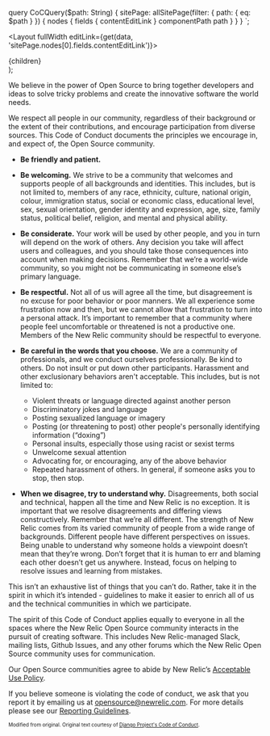
  query CoCQuery($path: String) {
    sitePage: allSitePage(filter: { path: { eq: $path } }) {
      nodes {
        fields {
          contentEditLink
        }
        componentPath
        path
      }
    }
  }
`;

  <Layout fullWidth editLink={get(data, 'sitePage.nodes[0].fields.contentEditLink')}>
      <SEO title="New Relic Open Source Community Code of Conduct" />
      <PageHeading
        title="New Relic Open Source Community Code of Conduct"
        hasSeparator
      />
      <div className="primary-content">
        <main>{children}</main>
      </div>
    </Layout>
);

We believe in the power of Open Source to bring together developers and ideas to solve tricky problems and create the innovative software the world needs.

We respect all people in our community, regardless of their background or the extent of their contributions, and encourage participation from diverse sources. This Code of Conduct documents the principles we encourage in, and expect of, the Open Source community.

- **Be friendly and patient.**
- **Be welcoming.** We strive to be a community that welcomes and supports people of all backgrounds and identities. This includes, but is not limited to, members of any race, ethnicity, culture, national origin, colour, immigration status, social or economic class, educational level, sex, sexual orientation, gender identity and expression, age, size, family status, political belief, religion, and mental and physical ability.
- **Be considerate.** Your work will be used by other people, and you in turn will depend on the work of others. Any decision you take will affect users and colleagues, and you should take those consequences into account when making decisions. Remember that we’re a world-wide community, so you might not be communicating in someone else’s primary language.
- **Be respectful.** Not all of us will agree all the time, but disagreement is no excuse for poor behavior or poor manners. We all experience some frustration now and then, but we cannot allow that frustration to turn into a personal attack. It’s important to remember that a community where people feel uncomfortable or threatened is not a productive one. Members of the New Relic community should be respectful to everyone.
-  **Be careful in the words that you choose.** We are a community of professionals, and we conduct ourselves professionally. Be kind to others. Do not insult or put down other participants. Harassment and other exclusionary behaviors aren't acceptable. This includes, but is not limited to:

    - Violent threats or language directed against another person
    - Discriminatory jokes and language
    - Posting sexualized language or imagery
    - Posting (or threatening to post) other people's personally identifying information (“doxing”)
    - Personal insults, especially those using racist or sexist terms
    - Unwelcome sexual attention
    - Advocating for, or encouraging, any of the above behavior
    - Repeated harassment of others. In general, if someone asks you to stop, then stop.

- **When we disagree, try to understand why.** Disagreements, both social and technical, happen all the time and New Relic is no exception. It is important that we resolve disagreements and differing views constructively. Remember that we’re all different. The strength of New Relic comes from its varied community of people from a wide range of backgrounds. Different people have different perspectives on issues. Being unable to understand why someone holds a viewpoint doesn’t mean that they’re wrong. Don’t forget that it is human to err and blaming each other doesn’t get us anywhere. Instead, focus on helping to resolve issues and learning from mistakes.

This isn’t an exhaustive list of things that you can’t do. Rather, take it in the spirit in which it’s intended - guidelines to make it easier to enrich all of us and the technical communities in which we participate.

The spirit of this Code of Conduct applies equally to everyone in all the spaces where the New Relic Open Source community interacts in the pursuit of creating software. This includes New Relic-managed Slack, mailing lists, Github Issues, and any other forums which the New Relic Open Source community uses for communication.

Our Open Source communities agree to abide by New Relic’s [Acceptable Use Policy](https://docs.newrelic.com/docs/licenses/license-information/general-usage-licenses/acceptable-use-policy).

If you believe someone is violating the code of conduct, we ask that you report it by emailing us at [opensource@newrelic.com](mailto:opensource@newrelic.com). For more details please see our [Reporting Guidelines](/code-of-conduct-reporting).

<sub><sup>Modified from original. Original text courtesy of <a href="https://www.djangoproject.com/conduct/">Django Project's Code of Conduct</a>.</sup></sub>
